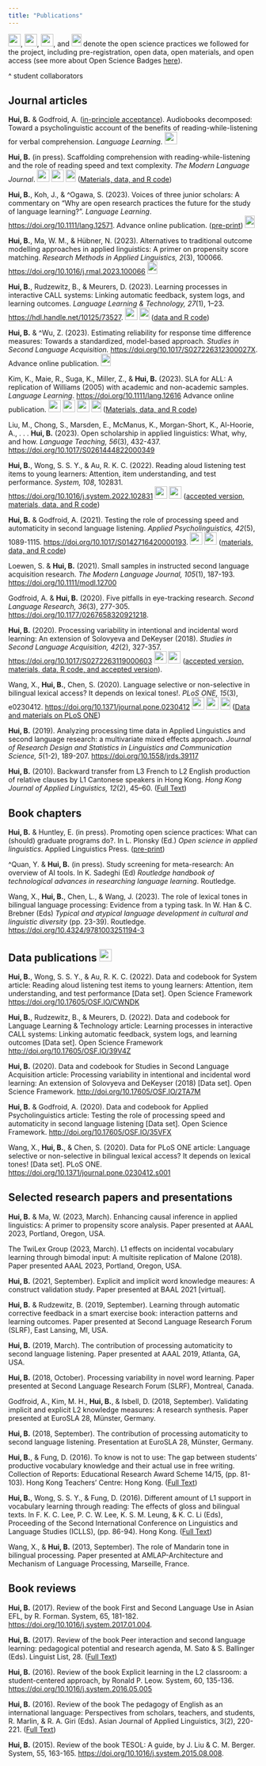 ```yaml
---
title: "Publications"
---
```


<img src="images/preregistered.png" width="25" height="25">, <img src="images/open-data.png" width="25" height="25">, <img src="images/open-materials.png" width="25" height="25">, and <img src="images/open-access.png" width="20" height="25"> denote the open science practices we followed for the project, including pre-registration, open data, open materials, and open access (see more about Open Science Badges [here](https://www.cos.io/our-services/badges)).

^ student collaborators

## Journal articles

**Hui, B.** & Godfroid, A. ([in-principle acceptance](https://onlinelibrary.wiley.com/page/journal/14679922/homepage/registered_reports.htm)). Audiobooks decomposed: Toward a psycholinguistic account of the benefits of reading-while-listening for verbal comprehension. *Language Learning*. <img src="images/preregistered.png" width="25" height="25">

**Hui, B.** (in press). Scaffolding comprehension with reading-while-listening and the role of reading speed and text complexity. *The Modern Language Journal*. <img src="images/open-data.png" width="25" height="25"> <img src="images/open-materials.png" width="25" height="25"> <img src="images/open-access.png" width="20" height="25"> ([Materials, data, and R code](https://osf.io/dt6ah/))

**Hui, B.**, Koh, J., & ^Ogawa, S. (2023). Voices of three junior scholars: A commentary on "Why are open research practices the future for the study of language learning?". *Language Learning*. <https://doi.org/10.1111/lang.12571>. Advance online publication. ([pre-print](https://osf.io/cx5bw/)) <img src="images/open-access.png" width="20" height="25">

**Hui, B.**, Ma, W. M., & Hübner, N. (2023). Alternatives to traditional outcome modelling approaches in applied linguistics: A primer on propensity score matching. *Research Methods in Applied Linguistics, 2*(3), 100066. <https://doi.org/10.1016/j.rmal.2023.100066> <img src="images/open-access.png" width="20" height="25">

**Hui, B.**, Rudzewitz, B., & Meurers, D. (2023). Learning processes in interactive CALL systems: Linking automatic feedback, system logs, and learning outcomes. *Language Learning & Technology, 27*(1), 1–23. <https://hdl.handle.net/10125/73527>. <img src="images/open-data.png" width="25" height="25"> <img src="images/open-access.png" width="20" height="25"> ([data and R code](http://doi.org/10.17605/OSF.IO/39V4Z))

**Hui, B.** & ^Wu, Z. (2023). Estimating reliability for response time difference measures: Towards a standardized, model-based approach. *Studies in Second Language Acquisition.* <https://doi.org/10.1017/S027226312300027X>. Advance online publication. <img src="images/open-access.png" width="20" height="25">

Kim, K., Maie, R., Suga, K., Miller, Z., & **Hui, B.** (2023). SLA for ALL: A replication of Williams (2005) with academic and non-academic samples. *Language Learning*. <https://doi.org/10.1111/lang.12616> Advance online publication. <img src="images/open-data.png" width="25" height="25"> <img src="images/open-materials.png" width="25" height="25"> <img src="images/preregistered.png" width="25" height="25"> <img src="images/open-access.png" width="20" height="25"> ([Materials, data, and R code](https://osf.io/7zab3/))

Liu, M., Chong, S., Marsden, E., McManus, K., Morgan-Short, K., Al-Hoorie, A., . . . **Hui, B.** (2023). Open scholarship in applied linguistics: What, why, and how. *Language Teaching, 56*(3), 432-437. <https://doi.org/10.1017/S0261444822000349> 

**Hui, B.**, Wong, S. S. Y., & Au, R. K. C. (2022). Reading aloud listening test items to young learners: Attention, item understanding, and test performance.  *System, 108*, 102831. <https://doi.org/10.1016/j.system.2022.102831> <img src="images/open-data.png" width="25" height="25"> <img src="images/open-materials.png" width="25" height="25"> ([accepted version, materials, data, and R code](https://osf.io/cwndk/))

**Hui, B.** & Godfroid, A. (2021). Testing the role of processing speed and automaticity in second language listening. *Applied Psycholinguistics, 42*(5), 1089-1115. <https://doi.org/10.1017/S0142716420000193>. <img src="images/open-data.png" width="25" height="25"> <img src="images/open-materials.png" width="25" height="25"> ([materials, data, and R code](http://doi.org/10.17605/OSF.IO/35VFX))

Loewen, S. & **Hui, B.** (2021). Small samples in instructed second language acquisition research. *The Modern Language Journal, 105*(1), 187-193. <https://doi.org/10.1111/modl.12700>

Godfroid, A. & **Hui, B.** (2020). Five pitfalls in eye-tracking research. *Second Language Research, 36*(3), 277-305. <https://doi.org/10.1177/0267658320921218>. 

**Hui, B.** (2020). Processing variability in intentional and incidental word learning: An extension of Solovyeva and DeKeyser (2018). *Studies in Second Language Acquisition, 42*(2), 327-357. <https://doi.org/10.1017/S0272263119000603> <img src="images/open-data.png" width="25" height="25"> <img src="images/open-materials.png" width="25" height="25"> ([accepted version, materials, data, R code, and accepted version](http://doi.org/10.17605/OSF.IO/2TA7M)).

Wang, X., **Hui, B.**, Chen, S. (2020). Language selective or non-selective in bilingual lexical access? It depends on lexical tones!. *PLoS ONE, 15*(3), e0230412. <https://doi.org/10.1371/journal.pone.0230412>  <img src="images/open-data.png" width="25" height="25"> <img src="images/open-materials.png" width="25" height="25"> <img src="images/open-access.png" width="20" height="25"> ([Data and materials on PLoS ONE](https://doi.org/10.1371/journal.pone.0230412.s001))

**Hui, B.** (2019). Analyzing processing time data in Applied Linguistics and second language research: a multivariate mixed effects approach. *Journal of Research Design and Statistics in Linguistics and Communication Science, 5*(1-2), 189-207. <https://doi.org/10.1558/jrds.39117>

**Hui, B.** (2010). Backward transfer from L3 French to L2 English production of relative clauses by L1 Cantonese speakers in Hong Kong. *Hong Kong Journal of Applied Linguistics, 12*(2), 45–60. ([Full Text](http://caes.hku.hk/hkjalonline/issues/?guest_id=fa0f4c561c85193b7c0d4c2f2e20e579bddffa71727e481694bca5cd8ce557d2&file=2010_v12_2_hui.pdf))

## Book chapters

**Hui, B.** & Huntley, E. (in press). Promoting open science practices: What can (should) graduate programs do?. In L. Plonsky (Ed.) *Open science in applied linguistics*. Applied Linguistics Press. ([pre-print](https://doi.org/10.31219/osf.io/vmtza))

^Quan, Y. & **Hui, B.** (in press). Study screening for meta-research: An overview of AI tools. In K. Sadeghi (Ed) *Routledge handbook of technological advances in researching language learning*. Routledge. 

Wang, X., **Hui, B.**, Chen, L., & Wang, J. (2023). The role of lexical tones in bilingual language processing: Evidence from a typing task. In W. Han & C. Brebner (Eds) *Typical and atypical language development in cultural and linguistic diversity* (pp. 23-39). Routledge. <https://doi.org/10.4324/9781003251194-3>

## Data publications <img src="images/open-data.png" width="25" height="25">

**Hui, B.**, Wong, S. S. Y., & Au, R. K. C. (2022). Data and codebook for System article: Reading aloud listening test items to young learners: Attention, item understanding, and test performance [Data set]. Open Science Framework <https://doi.org/10.17605/OSF.IO/CWNDK>

**Hui, B.**, Rudzewitz, B., & Meurers, D. (2022). Data and codebook for Language Learning & Technology article: Learning processes in interactive CALL systems: Linking automatic feedback, system logs, and learning outcomes [Data set]. Open Science Framework <http://doi.org/10.17605/OSF.IO/39V4Z>

**Hui, B.** (2020). Data and codebook for Studies in Second Language Acquisition article: Processing variability in intentional and incidental word learning: An extension of Solovyeva and DeKeyser (2018) [Data set]. Open Science Framework. <http://doi.org/10.17605/OSF.IO/2TA7M>

**Hui, B.** & Godfroid, A. (2020). Data and codebook for Applied Psycholinguistics article: Testing the role of processing speed and automaticity in second language listening [Data set]. Open Science Framework. <http://doi.org/10.17605/OSF.IO/35VFX> 

Wang, X., **Hui, B.**, & Chen, S. (2020). Data for PLoS ONE article: Language selective or non-selective in bilingual lexical access? It depends on lexical tones! [Data set]. PLoS ONE. <https://doi.org/10.1371/journal.pone.0230412.s001>

## Selected research papers and presentations
**Hui, B.** & Ma, W. (2023, March). Enhancing causal inference in applied linguistics: A primer to propensity score analysis. Paper presented at AAAL 2023, Portland, Oregon, USA.

The TwiLex Group (2023, March). L1 effects on incidental vocabulary learning through bimodal input: A multisite replication of Malone (2018). Paper presented AAAL 2023, Portland, Oregon, USA.

**Hui, B.** (2021, September). Explicit and implicit word knowledge meaures: A construct validation study. Paper presented at BAAL 2021 [virtual].

**Hui, B.** & Rudzewitz, B. (2019, September). Learning through automatic corrective feedback in a smart exercise book: interaction patterns and learning outcomes. Paper presented at Second Language Research Forum (SLRF), East Lansing, MI, USA.

**Hui, B.** (2019, March). The contribution of processing automaticity to second language listening. Paper presented at AAAL 2019, Atlanta, GA, USA.

**Hui, B.** (2018, October). Processing variability in novel word learning. Paper presented at Second Language Research Forum (SLRF), Montreal, Canada.

Godfroid, A., Kim, M. H., **Hui, B.**, & Isbell, D. (2018, September). Validating implicit and explicit L2 knowledge measures: A research synthesis. Paper presented at EuroSLA 28, Münster, Germany.

**Hui, B.** (2018, September). The contribution of processing automaticity to second language listening. Presentation at EuroSLA 28, Münster, Germany.

**Hui, B.**, & Fung, D. (2016). To know is not to use: The gap between students’ productive vocabulary knowledge and their actual use in free writing. Collection of Reports: Educational Research Award Scheme 14/15, (pp. 81-103). Hong Kong Teachers’ Centre: Hong Kong. ([Full Text](www.edb.org.hk/HKTC/download/eras/14-15/ERAS1415_R04.pdf))

**Hui, B.**, Wong, S. S. Y., & Fung, D. (2016). Different amount of L1 support in vocabulary learning through reading: The effects of gloss and bilingual texts. In F. K. C. Lee, P. C. W. Lee, K. S. M. Leung, & K. C. Li (Eds), Proceeding of the Second International Conference on Linguistics and Language Studies (ICLLS), (pp. 86-94). Hong Kong. ([Full Text](http://media.wix.com/ugd/2b7f97_3211456c5d714731b3e2f4d1db36203d.pdf))

Wang, X., & **Hui, B.** (2013, September). The role of Mandarin tone in bilingual processing. Paper presented at AMLAP-Architecture and Mechanism of Language Processing, Marseille, France.

## Book reviews

**Hui, B.** (2017). Review of the book First and Second Language Use in Asian EFL, by R. Forman. System, 65, 181-182. <https://doi.org/10.1016/j.system.2017.01.004>.

**Hui, B.** (2017). Review of the book Peer interaction and second language learning: pedagogical potential and research agenda, M. Sato & S. Ballinger (Eds). Linguist List, 28. ([Full Text](http://linguistlist.org/issues/28/28-978.html))

**Hui, B.** (2016). Review of the book Explicit learning in the L2 classroom: a student-centered approach, by Ronald P. Leow. System, 60, 135-136. <https://doi.org/10.1016/j.system.2016.05.005>

**Hui, B.** (2016). Review of the book The pedagogy of English as an international language: Perspectives from scholars, teachers, and students, R. Marlin, & R. A. Giri (Eds). Asian Journal of Applied Linguistics, 3(2), 220-221. ([Full Text](http://www3.caes.hku.hk/ajal/index.php/ajal/article/view/399/435)) 

**Hui, B.** (2015). Review of the book TESOL: A guide, by J. Liu & C. M. Berger. System, 55, 163-165. <https://doi.org/10.1016/j.system.2015.08.008>. 